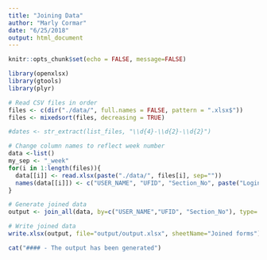```yaml
---
title: "Joining Data"
author: "Marly Cormar"
date: "6/25/2018"
output: html_document
---
```


```r

knitr::opts_chunk$set(echo = FALSE, message=FALSE)

```

``` r

library(openxlsx)
library(gtools)
library(plyr)

```

```r

# Read CSV files in order
files <- c(dir("./data/", full.names = FALSE, pattern = ".xlsx$"))
files <- mixedsort(files, decreasing = TRUE)

#dates <- str_extract(list_files, "\\d{4}-\\d{2}-\\d{2}")

# Change column names to reflect week number
data <-list()
my_sep <- "_week"
for(i in 1:length(files)){
  data[[i]] <- read.xlsx(paste("./data/", files[i], sep=""))
  names(data[[i]]) <- c("USER_NAME", "UFID", "Section_No", paste("Logins", i, sep = my_sep) , paste("Hours", i, sep = my_sep), paste("PAGEVIEW", i, sep = my_sep), paste("SUBMISSION", i, sep = my_sep), paste("FILESVIEW", i, sep = my_sep), paste("CONVERSATION", i, sep = my_sep))
}

# Generate joined data
output <- join_all(data, by=c("USER_NAME","UFID", "Section_No"), type='left')

# Write joined data
write.xlsx(output, file="output/output.xlsx", sheetName="Joined forms")

cat("#### - The output has been generated")

```
